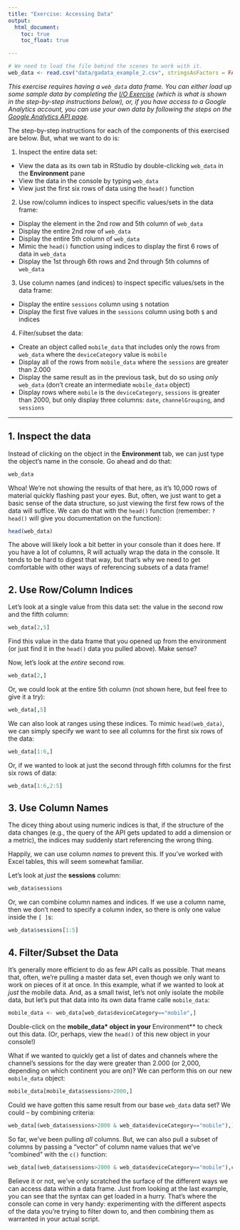 ```yaml
---
title: "Exercise: Accessing Data"
output:
  html_document:
    toc: true
    toc_float: true

---
```


```r
# We need to load the file behind the scenes to work with it.
web_data <- read.csv("data/gadata_example_2.csv", stringsAsFactors = FALSE)
```

_This exercise requires having a `web_data` data frame. You can either load up some sample data by completing the [I/O Exercise](exercise2-io.html) (which is what is shown in the step-by-step instructions below), or, if you have access to a Google Analytics account, you can use your own data by following the steps on the [Google Analytics API page](api-google-analytics.html)._

The step-by-step instructions for each of the components of this exercised are below. But, what we want to do is:

1. Inspect the entire data set:
  + View the data as its own tab in RStudio by double-clicking `web_data` in the **Environment** pane
  + View the data in the console by typing `web_data`
  + View just the first six rows of data using the `head()` function
2. Use row/column indices to inspect specific values/sets in the data frame:
  + Display the element in the 2nd row and 5th column of `web_data`
  + Display the entire 2nd row of `web_data`
  + Display the entire 5th column of `web_data`
  + Mimic the `head()` function using indices to display the first 6 rows of data in `web_data`
  + Display the 1st through 6th rows and 2nd through 5th columns of `web_data`
3. Use column names (and indices) to inspect specific values/sets in the data frame:
  + Display the entire `sessions` column using `$` notation
  + Display the first five values in the `sessions` column using both `$` and indices
4. Filter/subset the data:
  + Create an object called `mobile_data` that includes only the rows from `web_data` where the `deviceCategory` value is `mobile`
  + Display all of the rows from `mobile_data` where the `sessions` are greater than 2.000
  + Display the same result as in the previous task, but do so using _only_ `web_data` (don't create an intermediate `mobile_data` object)
  + Display rows where `mobile` is the `deviceCategory`, `sessions` is greater than 2000, but only display three columns: `date`, `channelGrouping`, and `sessions`
  
-------------

## 1. Inspect the data
Instead of clicking on the object in the **Environment** tab, we can just type the object's name in the console. Go ahead and do that:
```r
web_data
```
Whoa! We're not showing the results of that here, as it's 10,000 rows of material quickly flashing past your eyes. But, often, we just want to get a basic sense of the data structure, so just viewing the first few rows of the data will suffice. We can do that with the `head()` function (remember: `?head()` will give you documentation on the function):

```r
head(web_data)
```

The above will likely look a bit better in your console than it does here. If you have a lot of columns, R will actually wrap the data in the console. It tends to be hard to digest that way, but that's why we need to get comfortable with other ways of referencing subsets of a data frame!

## 2. Use Row/Column Indices

Let's look at a single value from this data set: the value in the second row and the fifth column:
```r
web_data[2,5]
```
Find this value in the data frame that you opened up from the environment (or just find it in the `head()` data you pulled above). Make sense?

Now, let's look at the _entire_ second row.
```r
web_data[2,]
```

Or, we could look at the entire 5th column (not shown here, but feel free to give it a try):
```r
web_data[,5]
```

We can also look at ranges using these indices. To mimic `head(web_data)`, we can simply specify we want to see all columns for the first six rows of the data:
```r
web_data[1:6,]
```

Or, if we wanted to look at just the second through fifth columns for the first six rows of data:
```r
web_data[1:6,2:5]
```

## 3. Use Column Names
The dicey thing about using numeric indices is that, if the structure of the data changes (e.g., the query of the API gets updated to add a dimension or a metric), the indices may suddenly start referencing the wrong thing.

Happily, we can use column _names_ to prevent this. If you've worked with Excel tables, this will seem somewhat familiar.

Let's look at _just_ the **sessions** column:

```r
web_data$sessions
```

Or, we can combine column names and indices. If we use a column name, then we don't need to specify a column index, so there is only one value inside the `[ ]`s:

```r
web_data$sessions[1:5]
```

## 4. Filter/Subset the Data
It's generally more efficient to do as few API calls as possible. That means that, often, we're pulling a master data set, even though we only want to work on pieces of it at once. In this example, what if we wanted to look at _just_ the mobile data. And, as a small twist, let's not only isolate the mobile data, but let's put that data into its own data frame calle `mobile_data`:
```r
mobile_data <- web_data[web_data$deviceCategory=="mobile",]
```
Double-click on the **mobile_data* object in your **Environment** to check out this data. (Or, perhaps, view the `head()` of this new object in your console!)

What if we wanted to quickly get a list of dates and channels where the channel's sessions for the day were greater than 2.000 (or 2,000, depending on which continent you are on)? We can perform this on our new `mobile_data` object:

```r
mobile_data[mobile_data$sessions>2000,]
```

Could we have gotten this same result from our base `web_data` data set? We could -- by combining criteria:
```r
web_data[(web_data$sessions>2000 & web_data$deviceCategory=="mobile"),]
```

So far, we've been pulling _all_ columns. But, we can also pull a subset of columns by passing a "vector" of column name values that we've "combined" with the `c()` function:

```r
web_data[(web_data$sessions>2000 & web_data$deviceCategory=="mobile"),c("date","channelGrouping","sessions")]
```

Believe it or not, we've only scratched the surface of the different ways we can access data within a data frame. Just from looking at the last example, you can see that the syntax can get loaded in a hurry. That's where the console can come in very handy: experimenting with the different aspects of the data you're trying to filter down to, and then combining them as warranted in your actual script.